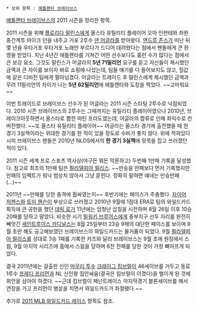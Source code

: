  * 상위 항목 : [[애틀랜타 브레이브스]]

 
[[애틀랜타 브레이브스]]의 2011 시즌을 정리한 항목.

2011 시즌을 위해 [[플로리다 말린스]]에게 올스타 유틸리티 플레이어 오마 인판테와 좌완 중간계투 마이크 던을 내주고 거포 2루수 [[댄 어글라]]를 받아왔다. [[앤드루 존스]]가 떠난 뒤 몇 년을 우타거포 우타거포 노래만 부르다가 드디어 데려왔다는 점에서 팬들에게 큰 환영을 받았다. 지난 4년간 애틀랜타를 거쳐간 어떤 선수보다도 홈런 수가 많다는 점에서 큰 보강 요소. 그것도 말린스가 어글라의 '''5년 71밀리언''' 요구를 듣고 자신들이 제시했던 금액과 큰 차이를 보이자 바로 쇼핑에 나섰는데, 팀들 얘기를 다 들어보지도 않고, 헐값에 같은 디비전 팀에게 팔아넘겼다. 어글라는 트레이드 후 말린스에게 제시했던 금액과 무려 11밀리언의 차이가 나는 '''5년 62밀리언'''에 애틀랜타와 도장을 찍었다. ~~고마워요~~

이번 트레이드로 브레이브스 선수가 된 어글라는 2011 시즌 스타팅 2루수로 낙점되었다. 2010 시즌 브레이브스의 2루수는 그때까지는 유틸리티 플레이어였으나 2010년, 브레이크아웃하면서 올스타로 뽑힌 마틴 프라도였는데, 어글라의 합류로 인해 좌익수로 컨버전했다.  ~~또 올스타 유틸리티 플레이어~~ 어글라는 올스타 경기에 출전했을 때 한경기 3실책이라는 위대한 경기를 한 적이 있을 정도로 수비가 좋지 않다. 위에 적혀있다시피 브레이브스 팬들은 2010년 NLDS에서의 '''한 경기 3실책'''에 뒷목을 잡고 쓰러졌던 적이 있다.

2011 시즌 세계 프로 스포츠 역사상(야구든 뭐든 막론하고) 두번째 1만패 기록을 달성했다. 참고로 최초의 1만패 팀은 [[필라델피아 필리스]]. ~~만승을 만패보다 먼저 기록했지만 만패의 임팩트가 워낙 범상치 않아서 그냥 묻힌다. 정확히 말하면 얘네는 만승만패(...)~~

2011년 ~~만패를 당한 충격에 휩싸였는지~~ 후반기에는 페이스가 주춤했다. [[자이어 저젠스]]와 [[토미 핸슨]]이 부상으로 쓰러졌고 2010년 9월에 1점대 ERA로 팀의 와일드카드 획득에 큰 공헌을 했던 [[데릭 로]]가 11년에는 엄청난 삽질을 시전하며 8월 26일 이후 10승 20패를 당하고 말았다. 비슷한 시기 [[밀워키 브루어스]]에게 중부지구 선두 자리를 완전히 빼앗긴 [[세인트루이스 카디널스]]는 8월 25일부터 23승 9패의 대단한 페이스를 보이며 9월 초만 해도 공고해보였던 브레이브스의 와일드카드는 물거품이 되었다. 9월 [[필라델피아 필리스]]를 상대로 3승 1패를 기록한 카즈와 달리 브레이브스는 9월 초에 원정에서 스윕, 9월 마지막 시리즈에 홈에서 스윕을 당하며 6전 전패를 당한 것이 가장 뼈아프게 되었다.

결국 2011년에는 걸출한 신인 [[마무리 투수]] [[크레이그 킴브럴]]이 46세이브를 거두고 동료 1루수 [[프레디 프리먼]]과 NL 신인왕 집안싸움(결국은 킴브럴이 이겼다)을 벌이게 된 것에 위안을 삼아야 하겠다. ~~근데 킴브럴이 페넌트레이스 마지막경기 블론세이브를 해서 연장을 가고 프리먼이 병살을 치면서 와일드카드가 좌절됐다.~~

추가로 [[2011 MLB 와일드카드 레이스]] 항목도 참조.
